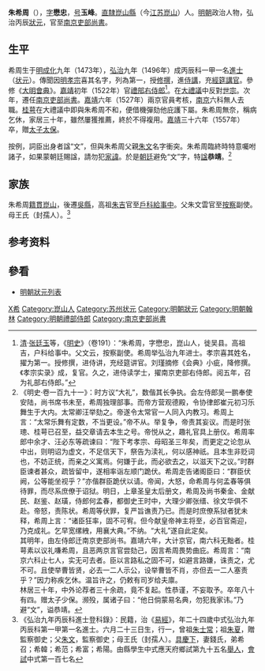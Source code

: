 {{Otheruses|other=名为朱懋忠的其他人物|朱懋忠}}
{{明清人物信息框
| 姓名 = 朱希周
| 原名 =
| 圖片名稱= 
| 圖片大小 =
| 圖片說明 = 
| 最高職務 = 南京吏部尚書
| 國家 = 大明 
| 爵位 =
| 籍貫 = [[南直隶|直隸]][[崑山縣|崑山縣]]
| 族裔 = 
| 旗籍 = 
| 字號 = 字懋忠，號玉峰
| 諡號 = 恭靖
| 出生日期 = 成化九年六月二十三日（1473年）
| 出生地點 =
| 逝世日期 = 嘉靖三十六年（1557年）
| 逝世地點 =
| 墓葬 =
| 配偶 = 錢氏
| 親屬 = 曾祖[[朱士常|朱士常]]，祖[[朱夏|朱夏]]<br>父[[朱文|朱文]]，母王氏（封孺人）
| 出身 =
* 弘治九年丙辰科一甲第一名進士及第
| 經歷 =
| 著作 =  
}}
'''朱希周'''（{{bd|1473年||1557年|catIdx=Z朱}}），[[表字|字]]'''懋忠'''，[[号|号]]'''玉峰'''。[[南直隸|直隸]][[昆山市|崑山縣]]（今[[江苏|江苏]][[崑山|崑山]]）人。[[明朝|明朝]]政治人物，弘治丙辰[[狀元|狀元]]，官至[[南京吏部尚書|南京吏部尚書]]。

== 生平 ==
希周生于[[明|明]][[成化|成化]]九年（1473年），[[弘治_(明朝)|弘治]]九年（1496年）成丙辰科一甲一名[[進士|進士]]（[[状元|状元]]）。傳聞因[[明孝宗|明孝宗]]喜其名字，列為第一，授[[修撰|修撰]]，進[[侍講|侍講]]，充[[經筵講官|經筵講官]]。參修《[[大明會典|大明會典]]》。[[嘉靖|嘉靖]]初年（1522年）官[[禮部右侍郎|禮部右侍郎]]<ref>[[清|清]]·[[张廷玉|张廷玉]]等，《[[明史|明史]]》（卷191）：“朱希周，字懋忠，崑山人，徙吴县。高祖吉，户科给事中。父文云，按察副使。希周举弘治九年进士。孝宗喜其姓名，擢为第一。授修撰，进侍讲，充经筵讲官。刘瑾摘修《会典》小疵，降修撰。《孝宗实录》成，复官。久之，进侍读学士，擢南京吏部右侍郎。阅五年，召为礼部右侍郎。”</ref>。在[[大禮議|大禮議]]中反對[[明世宗|世宗]]。次年，遷任[[南京吏部尚書|南京吏部尚書]]。[[嘉靖|嘉靖]]六年（1527年）兩京官員考核，[[南京|南京]]六科無人去職。[[桂萼|桂萼]]在大禮議中即與朱希周不和，便借機彈劾他庇護下屬。朱希周無奈，稱病乞休，家居三十年，雖然屢獲推薦，終於不得複用。[[嘉靖|嘉靖]]三十六年（1557年）卒，贈[[太子太保|太子太保]]。

按例，詞臣出身者諡“文”，但與朱希周父親[[朱文|朱文]]名字衝突。朱希周臨終時特意囑咐諸子，如果蒙朝廷賜諡，請勿犯[[避諱|家諱]]。於是[[朝廷|朝廷]]避免“文”字，特[[諡|諡]]'''恭靖'''。<ref>《明史·卷一百九十一》：时方议“大礼”，数偕其长争执。会左侍郎吴一鹏奉使安陆，尚书席书未至，希周独理部事。而帝方营观德殿，令协律郎崔元初习乐舞生于大内。太常卿汪举劾之。帝遂令太常官一人同入内教习。希周上言：“太常乐舞有定数，不当更设。”帝不从。举复争，帝责其妄议。而是时张璁、桂萼已召至，益交章请去本生之号。帝悦从之，趣礼官具上册仪。希周率郎中余才、汪必东等疏谏曰：“陛下考孝宗、母昭圣三年矣，而更定之论忽从中出，则明诏为虚文，不足信天下，祭告为渎礼，何以感神祇。且本生非贬词也，不妨正统，而亲之义寓焉。何嫌于此，而必欲去之，以滋天下之议。”时群臣谏者甚众，疏皆留中，遂相率诣左顺门跪伏。希周走告诸阁臣曰：“群臣伏阙，公等能坐视乎？”亦偕群臣跪伏以请。帝闻，大怒，命希周与何孟春等俱待罪，而尽系庶僚于诏狱。明日，上章圣皇太后册文，希周及尚书秦金、金献民、赵鉴、赵璜，侍郎何孟春，都御史王时中，大理少卿张缙、徐文华俱不赴。帝怒，责陈状。希周等伏罪，复严旨谯责乃已。而是时庶僚系狱者犹未释，希周上言：“诸臣狂率，固不可宥。但今献皇帝神主将至，必百官斋迎，乃克成礼。乞早宽缧絏，用襄大典。”不纳。“大礼”遂自此定矣。<br>其明年，由左侍郎迁南京吏部尚书。嘉靖六年，大计京官，南六科无黜者。桂萼素以议礼嗛希周，且恶两京言官尝劾己，因言希周畏势曲庇。希周言：“南京六科止七人，实无可去者。臣以言路私之固不可，如避言路嫌，诛责之，尤不可。且使举曹皆贤，必去一二人示公，设举曹皆不肖，亦但去一二人塞责乎？”因力称疾乞休。温旨许之，仍敕有司岁给夫廪。<br>林居三十年，中外论荐者三十余疏，竟不复起。性恭谨，不妄取予。卒年八十有四。赠太子少保。濒殁，属诸子曰：“他日倘蒙易名典，勿犯我家讳。”乃避“文”，谥恭靖。</ref>

==家族==
朱希周[[籍貫|籍貫]][[崑山|崑山]]，後遷[[吳縣|吳縣]]，高祖[[朱吉|朱吉]]官至[[戶科|戶科]][[給事中|給事中]]。父朱文雲官至[[按察|按察]]副使。母王氏（封孺人）。<ref>《弘治九年丙辰科進士登科錄》：民籍，治《[[易經|易經]]》，年二十四歲中式弘治九年丙辰科第一甲第一名進士。六月二十三日生，行一，曾祖[[朱士常|朱士常]]；祖[[朱夏|朱夏]]，贈監察御史；父[[朱文|朱文]]，監察御史；母王氏（封孺人）。[[具慶下|具慶下]]，妻錢氏，弟希召；希韓；希范；希富；希陽。由縣學生中式應天府鄉試第九十五名[[舉人|舉人]]，[[會試|會試]]中式第一百七名</ref>

== 参考资料 ==
{{reflist}}

==參看==
*[[明朝狀元列表|明朝狀元列表]]

{{弘治九年丙辰科殿試金榜}}
{{左順門事件}}

{{Authority control}}

{{DEFAULTSORT:Zhu朱}}
[[Category:朱姓|X希]]
[[Category:崑山人|Category:崑山人]]
[[Category:苏州状元|Category:苏州状元]]
[[Category:明朝狀元|Category:明朝狀元]]
[[Category:明朝翰林|Category:明朝翰林]]
[[Category:明朝禮部侍郎|Category:明朝禮部侍郎]]
[[Category:南京吏部尚書|Category:南京吏部尚書]]
